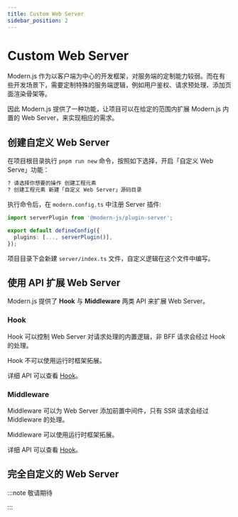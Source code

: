 ```yaml
---
title: Custom Web Server
sidebar_position: 2
---
```

# Custom Web Server

Modern.js 作为以客户端为中心的开发框架，对服务端的定制能力较弱。而在有些开发场景下，需要定制特殊的服务端逻辑，例如用户鉴权、请求预处理、添加页面渲染骨架等。

因此 Modern.js 提供了一种功能，让项目可以在给定的范围内扩展 Modern.js 内置的 Web Server，来实现相应的需求。

## 创建自定义 Web Server

在项目根目录执行 `pnpm run new` 命令，按照如下选择，开启「自定义 Web Serve」功能：

```bash
? 请选择你想要的操作 创建工程元素
? 创建工程元素 新建「自定义 Web Server」源码目录
```

执行命令后，在 `modern.config.ts` 中注册 Server 插件:

```ts title="modern.config.ts"
import serverPlugin from '@modern-js/plugin-server';

export default defineConfig({
  plugins: [..., serverPlugin()],
});
```

项目目录下会新建 `server/index.ts` 文件，自定义逻辑在这个文件中编写。

## 使用 API 扩展 Web Server

Modern.js 提供了 **Hook** 与 **Middleware** 两类 API 来扩展 Web Server。

### Hook

Hook 可以控制 Web Server 对请求处理的内置逻辑，非 BFF 请求会经过 Hook 的处理。

Hook 不可以使用运行时框架拓展。

详细 API 可以查看 [Hook](/apis/app/runtime/web-server/hook)。

### Middleware

Middleware 可以为 Web Server 添加前置中间件，只有 SSR 请求会经过 Middleware 的处理。

Middleware 可以使用运行时框架拓展。

详细 API 可以查看 [Hook](/apis/app/runtime/web-server/middleware)。

## 完全自定义的 Web Server

:::note
敬请期待

:::
